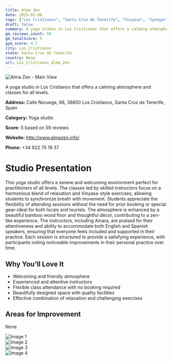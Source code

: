 ```yaml
---
title: Alma Zen
date: 2025-03-08
tags: ["Los Cristianos", "Santa Cruz de Tenerife", "Vinyasa", "Iyengar", "Qigong", "calm atmosphere", "flexibility", "Los Cristianos"]  
draft: false
summary: A yoga studio in Los Cristianos that offers a calming atmosphere and classes for all levels.
gm_reviews_count: 59
gm_totalScore: 5
gym_score: 4.7
city: Los_Cristianos
state: Santa Cruz de Tenerife
country: None
url: Los_Cristianos_Alma_Zen
---
```


<div className="aspect-[16/9] relative my-8">
  <img 
    src="https://lh5.googleusercontent.com/p/AF1QipMbj6x_rY6xzs7Zk1j7Uj9uieb2APZfE0y9MBBJ=w1920-h1080-k-no"
    alt="Alma Zen - Main View"
    className="object-cover absolute inset-0 w-full h-full rounded-lg"
  />
</div>

A yoga studio in Los Cristianos that offers a calming atmosphere and classes for all levels.

**Address:** Calle Noruega, 68, 38650 Los Cristianos, Santa Cruz de Tenerife, Spain

**Category:** Yoga studio

**Score:** 5 based on 59 reviews

**Website:** http://www.almazen.info/

**Phone:** +34 922 75 19 37

# Studio Presentation

This yoga studio offers a serene and welcoming environment perfect for practitioners of all levels. The classes led by skilled instructors focus on a harmonious blend of relaxation and Vinyasa-style exercises, allowing students to synchronize breath with movement. Students appreciate the flexibility of attending sessions without the need for prior booking or special gear–ideal for both locals and tourists. The atmosphere is enhanced by a beautiful bamboo wood floor and thoughtful décor, contributing to a zen-like experience. The instructors, including Ainara, are praised for their attentiveness and ability to accommodate both English and Spanish speakers, ensuring that everyone feels included and supported in their practice. Each session is structured to provide a satisfying experience, with participants noting noticeable improvements in their personal practice over time.

## Why You'll Love It

- Welcoming and friendly atmosphere
- Experienced and attentive instructors
- Flexible class attendance with no booking required
- Beautifully designed space with quality facilities
- Effective combination of relaxation and challenging exercises

## Areas for Improvement

None

<div className="grid grid-cols-1 xl:grid-cols-2 gap-4 my-8">
<div className="aspect-[4/3] relative"><img src="https://lh3.googleusercontent.com/p/AF1QipNlC8Ex7ms65AhwrMWnGNtvrLctqWfWEywm2AVI=w1920-h1080-k-no" alt="Image 1" className="object-cover absolute inset-0 w-full h-full rounded-lg" /></div>
<div className="aspect-[4/3] relative"><img src="https://lh5.googleusercontent.com/p/AF1QipOxZBGHhx-jGcvJQAJVGaNCaUqA4PV4KIcwLWp8=w1920-h1080-k-no" alt="Image 2" className="object-cover absolute inset-0 w-full h-full rounded-lg" /></div>
<div className="aspect-[4/3] relative"><img src="https://lh5.googleusercontent.com/p/AF1QipMRnsFGiN6ksGKnzzW0aSo9pI6_InX0xhjLcs92=w1920-h1080-k-no" alt="Image 3" className="object-cover absolute inset-0 w-full h-full rounded-lg" /></div>
<div className="aspect-[4/3] relative"><img src="https://lh5.googleusercontent.com/p/AF1QipN2vxl6VbV8YKQgcLNWMY5VCZ7D7apHXZUYdWxT=w1920-h1080-k-no" alt="Image 4" className="object-cover absolute inset-0 w-full h-full rounded-lg" /></div>
</div>